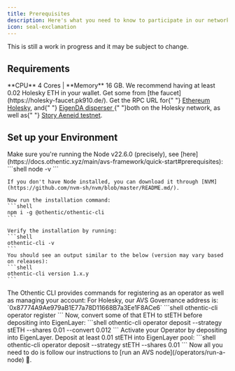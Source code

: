 ```yaml
---
title: Prerequisites
description: Here's what you need to know to participate in our network
icon: seal-exclamation
---
```


<Note>This is still a work in progress and it may be subject to change.</Note>

## Requirements

<Card title="Hardware" icon="microchip">
  **CPU** 4 Cores | **Memory** 16 GB.
</Card>

<CardGroup cols={2}>
  <Card title="Get some ETH" icon="square-1">
    We recommend having at least 0.02 Holesky ETH in your wallet. Get some from
    [the faucet](https://holesky-faucet.pk910.de/).
  </Card>
  <Card title="Find Variables" icon="square-2">
    Get the RPC URL for{" "} <a target="_blank" href="https://chainlist.org/chain/17000">Ethereum Holesky</a>, and{" "} <a target="_blank" href="https://docs.eigenda.xyz/networks/holesky#specs"> EigenDA disperser </a>{" "}both on the Holesky network, as well as{" "} <a target="_blank" href="https://docs.story.foundation/docs/network-info#-rpcs"> Story Aeneid testnet</a>.
  </Card>
</CardGroup>

## Set up your Environment

<Steps>
  <Step title="Install the Othentic CLI">
    Make sure you're running the Node v22.6.0 (precisely), see [here](https://docs.othentic.xyz/main/avs-framework/quick-start#prerequisites):
    ```shell
    node -v
    ```

    If you don't have Node installed, you can download it through [NVM](https://github.com/nvm-sh/nvm/blob/master/README.md/).

    Now run the installation command:
    ```shell
    npm i -g @othentic/othentic-cli
    ```

    Verify the installation by running:
    ```shell
    othentic-cli -v
    ```
    You should see an output similar to the below (version may vary based on releases):
    ```shell
    othentic-cli version 1.x.y
    ```

  </Step>
  <Step title="Register as an Operator">
    The Othentic CLI provides commands for registering as an operator as well as managing your account:
    <Info>For Holesky, our AVS Governance address is: `0x87774A9Ae979aB1E77a78D11668B7a3Ee1F8ACe6`</Info>
    ```shell
    othentic-cli operator register
    ```
    Now, convert some of that ETH to stETH before depositing into EigenLayer:
    ```shell
    othentic-cli operator deposit --strategy stETH --shares 0.01 --convert 0.012
    ```
    Activate your Operator by depositing into EigenLayer. Deposit at least 0.01 stETH into EigenLayer pool:
    ```shell
    othentic-cli operator deposit --strategy stETH --shares 0.01
    ```

  </Step>
  <Step title="You're ready to opt-in to our AVS">
      Now all you need to do is follow our instructions to [run an AVS node](/operators/run-a-node) 🎉.
  </Step>
</Steps>

